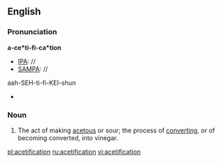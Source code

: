 ==English==

===Pronunciation===
'''a-ce*ti-fi-ca*tion'''
* [[IPA]]: //
* [[SAMPA]]: //
aah-SEH-ti-fi-KEI-shun
* {{rhymes|eɪʃǝn}}

===Noun===
{{infl|en|noun}}

# The act of making [[acetous]] or sour; the process of [[converting]], or of becoming converted, into vinegar.

[[pl:acetification]]
[[ru:acetification]]
[[vi:acetification]]